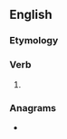 ==English==

===Etymology===
{{suffix|en|sue|eth}}

===Verb===
{{head|en|verb form}}

# {{en-archaic third-person singular of|sue}}

===Anagrams===
* {{anagrams|en|a=ehstu|Shute|Uthes|shute|useth}}